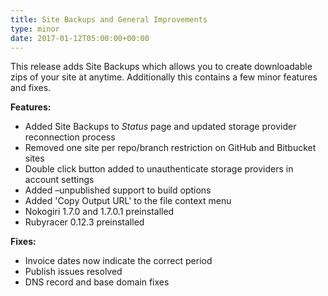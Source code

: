 ```yaml
---
title: Site Backups and General Improvements
type: minor
date: 2017-01-12T05:00:00+00:00
---
```



This release adds Site Backups which allows you to create downloadable zips of your site at anytime. Additionally this contains a few minor features and fixes.

**Features:**

* Added Site Backups to *Status* page and updated storage provider reconnection process
* Removed one site per repo/branch restriction on GitHub and Bitbucket sites
* Double click button added to unauthenticate storage providers in account settings
* Added –unpublished support to build options
* Added 'Copy Output URL' to the file context menu
* Nokogiri 1.7.0 and 1.7.0.1 preinstalled
* Rubyracer 0.12.3 preinstalled

**Fixes:**

* Invoice dates now indicate the correct period
* Publish issues resolved
* DNS record and base domain fixes